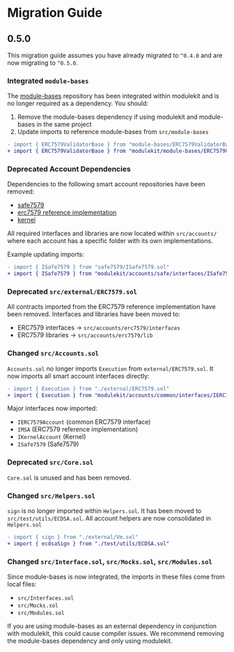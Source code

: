 # Migration Guide

## 0.5.0

This migration guide assumes you have already migrated to `^0.4.0` and are now migrating to `^0.5.0`.

### Integrated `module-bases` 

The [module-bases](https://github.com/rhinestonewtf/module-bases) repository has been integrated within modulekit and is no longer required as a dependency. You should:

1. Remove the module-bases dependency if using modulekit and module-bases in the same project
2. Update imports to reference module-bases from `src/module-bases`

```diff
- import { ERC7579ValidatorBase } from "module-bases/ERC7579ValidatorBase.sol"
+ import { ERC7579ValidatorBase } from "modulekit/module-bases/ERC7579ValidatorBase.sol"
```

### Deprecated Account Dependencies 

Dependencies to the following smart account repositories have been removed:
- [safe7579](https://github.com/rhinestonewtf/safe7579)
- [erc7579 reference implementation](https://github.com/erc7579/erc7579-implementation)
- [kernel](https://github.com/zerodevapp/kernel)

All required interfaces and libraries are now located within `src/accounts/` where each account has a specific folder with its own implementations.

Example updating imports:

```diff
- import { ISafe7579 } from "safe7579/ISafe7579.sol"
+ import { ISafe7579 } from "modulekit/accounts/safe/interfaces/ISafe7579.sol"
```

### Deprecated `src/external/ERC7579.sol`

All contracts imported from the ERC7579 reference implementation have been removed. Interfaces and libraries have been moved to:

- ERC7579 interfaces -> `src/accounts/erc7579/interfaces`
- ERC7579 libraries -> `src/accounts/erc7579/lib`

### Changed `src/Accounts.sol`

`Accounts.sol` no longer imports `Execution` from `external/ERC7579.sol`. It now imports all smart account interfaces directly:

```diff
- import { Execution } from "./external/ERC7579.sol"
+ import { Execution } from "modulekit/accounts/common/interfaces/IERC7579Account.sol"
```

Major interfaces now imported:
- `IERC7579Account` (common ERC7579 interface)  
- `IMSA` (ERC7579 reference implementation)
- `IKernelAccount` (Kernel)
- `ISafe7579` (Safe7579)

### Deprecated `src/Core.sol`

`Core.sol` is unused and has been removed.

### Changed `src/Helpers.sol`

`sign` is no longer imported within `Helpers.sol`. It has been moved to `src/test/utils/ECDSA.sol`. All account helpers are now consolidated in `Helpers.sol`

```diff
- import { sign } from "./external/Vm.sol"
+ import { ecdsaSign } from "./test/utils/ECDSA.sol" 
```

### Changed `src/Interface.sol`, `src/Mocks.sol`, `src/Modules.sol`

Since module-bases is now integrated, the imports in these files come from local files:
- `src/Interfaces.sol`
- `src/Mocks.sol` 
- `src/Modules.sol`

If you are using module-bases as an external dependency in conjunction with modulekit, this could cause compiler issues. We recommend removing the module-bases dependency and only using modulekit.